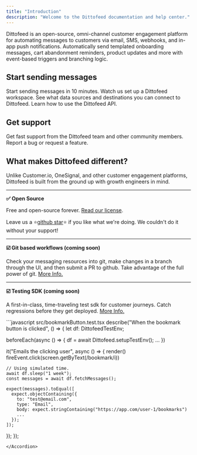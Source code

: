```yaml
---
title: "Introduction"
description: "Welcome to the Dittofeed documentation and help center."
---
```


Dittofeed is an open-source, omni-channel customer engagement platform for automating messages to customers via email, SMS, webhooks, and in-app push notifications. Automatically send templated onboarding messages, cart abandonment reminders, product updates and more with event-based triggers and branching logic.

## Start sending messages

<CardGroup>
  <Card title="Quick Start" icon="rabbit-running" color="#16a34a" href="quick-start">
    Start sending messages in 10 minutes.
  </Card>
  <Card title="Video Walkthrough" icon="circle-video" color="#16a34a" href="video-walkthrough">
    Watch us set up a Dittofeed workspace.
  </Card>
  <Card title="Integrations" icon="grid-2-plus" color="#16a34a" href="/integrations/sources">
    See what data sources and destinations you can connect to Dittofeed.
  </Card>
  <Card title="API Reference" icon="plug" color="#16a34a" href="/api-reference/endpoints/apps/identify">
    Learn how to use the Dittofeed API.
  </Card>
</CardGroup>

## Get support

<CardGroup>
  <Card title="Join The Community" icon="slack" href="https://join.slack.com/t/dittofeed-community/shared_invite/zt-1u3lyts83-P6npff1AbjniNRLVlrlM5A">
    Get fast support from the Dittofeed team and other community members.
  </Card>
  <Card title="Open An Issue" icon="bug" href="https://github.com/dittofeed/dittofeed/issues">
    Report a bug or request a feature.
  </Card>
</CardGroup>

## What makes Dittofeed different?

Unlike Customer.io, OneSignal, and other customer engagement platforms, Dittofeed is built from the ground up with growth engineers in mind.

---

**✅ Open Source**

Free and open-source forever. [Read our license](/guide/license).

Leave us a ⭐[github star](https://github.com/dittofeed/dittofeed)⭐ if you like what we're doing. We couldn't do it without your support!

---

**☑️ Git based workflows (coming soon)**

Check your messaging resources into git, make changes in a branch through the UI, and then submit a PR to github. Take advantage of the full power of git. [More Info.](/guide/git-workflows)

<Accordion title="Git workflows demo.">
  <Snippet file="git-workflows-demo.mdx" />
</Accordion>

---

**☑️ Testing SDK (coming soon)**

A first-in-class, time-traveling test sdk for customer journeys. Catch regressions before they get deployed. [More Info.](/guide/testing)

<Accordion title="Test Example.">
```javascript src/bookmarkButton.test.tsx
describe("When the bookmark button is clicked", () => {
  let df: DittofeedTestEnv;

beforeEach(async () => {
df = await Dittofeed.setupTestEnv();
...
})

it("Emails the clicking user", async () => {
render(<BookmarkButton/>)
fireEvent.click(screen.getByText(/bookmark/i))

    // Using simulated time.
    await df.sleep("1 week");
    const messages = await df.fetchMessages();

    expect(messages).toEqual([
      expect.objectContaining({
        to: "test@email.com",
        type: "Email",
        body: expect.stringContaining("https://app.com/user-1/bookmarks")
        ...
      });
    ]);

});
});

```
</Accordion>